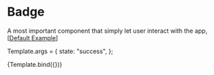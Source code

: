 

<Meta title="Components/Badge" />

# Badge

A most important component that simply let user interact with the app,
[[Default Example](/docs/components-badge-example--success)]

Template.args = {
  state: "success",
};

<Story name="Introduction" args={{}}>
  {Template.bind({})}
</Story>
